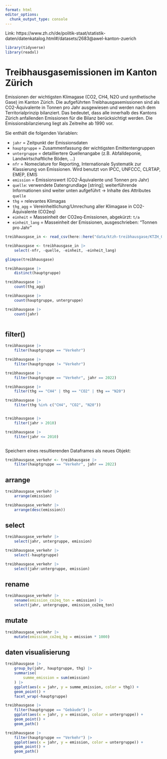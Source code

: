 ```yaml
---
format: html
editor_options: 
  chunk_output_type: console
---
```


Link: https://www.zh.ch/de/politik-staat/statistik-daten/datenkatalog.html#/datasets/2683@awel-kanton-zuerich

```r
library(tidyverse)
library(readxl)
```

# Treibhausgasemissionen im Kanton Zürich

Emissionen der wichtigsten Klimagase (CO2, CH4, N2O und synthetische Gase) im Kanton Zürich. Die aufgeführten Treibhausgasemissionen sind als CO2-Äquivalente in Tonnen pro Jahr ausgewiesen und werden nach dem Territorialprinzip bilanziert. Das bedeutet, dass alle innerhalb des Kantons Zürich anfallenden Emissionen für die Bilanz berücksichtigt werden. Die Emissionsbilanzierung liegt als Zeitreihe ab 1990 vor. 

Sie enthält die folgenden Variablen:

- `jahr` = Zeitpunkt der Emissionsdaten
- `hauptgruppe` = Zusammenfassung der wichtigsten Emittentengruppen
- `untergruppe` = detailliertere Quellenangabe (z.B. Abfalldeponie, Landwirtschaftliche Böden, ...)  
- `nfr` = Nomeclature for Reporting, Internationale Systematik zur Klassierung von Emissionen. Wird benutzt von IPCC, UNFCCC, CLRTAP, EMEP, EMIS 
- `emission` = Emissionswert (CO2-Äquivalente und Tonnen pro Jahr)
- `quelle`: verwendete Datengrundlage [string]; weiterführende Informationen sind weiter unten aufgeführt -> Inhalte des Attributes `quelle` 
- `thg` = relevantes Klimagas 
- `thg_agg` = Vereinheitlichung/Umrechung aller Klimagase in CO2-Äquivalente (CO2eq) 
- `einheit` = Masseinheit der CO2eq-Emissionen, abgekürzt: `t/a` 
- `einheit_lang` = Masseinheit der Emissionen, ausgeschrieben: "Tonnen pro Jahr"

```r
treibhausgase_in <- read_csv(here::here("data/ktzh-treibhausgase/KTZH_00002683_00005504.csv")) 

treibhausgase <- treibhausgase_in |>
    select(-nfr, -quelle, -einheit, -einheit_lang) 
```

```r

glimpse(treibhausgase)

treibhausgase |> 
    distinct(hauptgruppe)

treibhausgase |> 
    count(thg_agg)

treibhausgase |> 
    count(hauptgruppe, untergruppe)

treibhausgase |> 
    count(jahr)
 

```

## filter()

```r
treibhausgase |> 
    filter(hauptgruppe == "Verkehr")

treibhausgase |> 
    filter(hauptgruppe != "Verkehr")

treibhausgase |> 
    filter(hauptgruppe == "Verkehr", jahr == 2022)

treibhausgase |> 
    filter(thg == "CH4" | thg == "CO2" | thg == "N20")

treibhausgase |> 
    filter(thg %in% c("CH4", "CO2", "N20"))


treibhausgase |> 
    filter(jahr > 2010)

treibhausgase |> 
    filter(jahr <= 2010)



```

Speichern eines resultierenden Dataframes als neues Objekt:

```r
treibhausgase_verkehr <- treibhausgase |> 
    filter(hauptgruppe == "Verkehr", jahr == 2022) 
```

## arrange

```r

treibhausgase_verkehr |> 
    arrange(emission)

treibhausgase_verkehr |> 
    arrange(desc(emission))

```

## select

```r
treibhausgase_verkehr |> 
    select(jahr, untergruppe, emission)

treibhausgase_verkehr |> 
    select(-hauptgruppe)

treibhausgase_verkehr |> 
    select(jahr:untergruppe, emission)
```

## rename

```r
treibhausgase_verkehr |> 
    rename(emission_co2eq_ton = emission) |> 
    select(jahr, untergruppe, emission_co2eq_ton)
```

## mutate

```r
treibhausgase_verkehr |> 
    mutate(emission_co2eq_kg = emission * 1000) 
```

## daten visualisierung

```r
treibhausgase |> 
    group_by(jahr, hauptgruppe, thg) |> 
    summarise(
        summe_emission = sum(emission)
    ) |> 
    ggplot(aes(x = jahr, y = summe_emission, color = thg)) +
    geom_point() +
    facet_wrap(~hauptgruppe)

treibhausgase |> 
    filter(hauptgruppe == "Gebäude") |> 
    ggplot(aes(x = jahr, y = emission, color = untergruppe)) +
    geom_point() +
    geom_path()

treibhausgase |> 
    filter(hauptgruppe == "Verkehr") |> 
    ggplot(aes(x = jahr, y = emission, color = untergruppe)) +
    geom_point() +
    geom_path()


```
